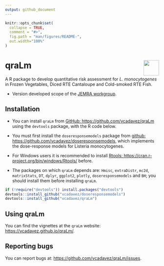 ```yaml
---
output: github_document
---
```


<!-- README.md is generated from README.Rmd. Please edit that file -->

```r
knitr::opts_chunk$set(
  collapse = TRUE,
  comment = "#>",
  fig.path = "man/figures/README-",
  out.width="100%"
)
```

# qraLm <a href='https://vcadavez.github.io/qraLm/docs/'><img src='man/figures/qraLm_logo.png' align="right" height="50" /></a>

A R package to develop quantitative risk assessment for *L. monocytogenes* in Frozen Vegetables, Diced RTE Cantaloupe and Cold-smoked RTE Fish.

- Version developed scope of the [JEMRA workgroup](https://www.who.int/publications/m/item/jemra-of-listeria-monocytogenes-in-foods).


## Installation

- You can install `qraLm` from [GitHub: https://github.com/vcadavez/qraLm](https://github.com/vcadavez/qraLm)
using the `devtools` package, with the R code below.

- You must first install the `doseresponsemodels` package from [github: https://github.com/vcadavez/doseresponsemodels](https://github.com/vcadavez/doseresponsemodels), which implements the dose-response models for Listeria monocytogenes.

- For Windows users it is recommended to install
[Rtools: https://cran.r-project.org/bin/windows/Rtools/](https://cran.r-project.org/bin/windows/Rtools/) before.

- The packages on which `qraLm` depends are: `Hmisc`, `extraDistr`, `mc2d`, `matrixStats`, `DT`, `dplyr`,
         `ggplot2`, `plotly`, `doseresponsemodels` and `BH`; you should install them before installing `qraLm`.


```r

if (!require("devtools")) install.packages("devtools")
devtools::install_github("vcadavez/doseresponsemodels")
devtools::install_github("vcadavez/qraLm")
```

## Using qraLm

You can find the vignettes at the `qraLm` website:  [https://vcadavez.github.io/qraLm/](https://vcadavez.github.io/qraLm/).

## Reporting bugs

You can report bugs at: [https://github.com/vcadavez/qraLm/issues](https://github.com/vcadavez/qraLm/issues).
